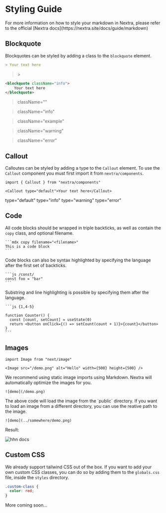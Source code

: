 
# Styling Guide

<Callout type="info">
  For more information on how to style your markdown in Nextra, please refer to
  the official [Nextra docs](https://nextra.site/docs/guide/markdown)
</Callout>

## Blockquote

Blockquotes can be styled by adding a class to the `blockquote` element.

```md copy filename="Blockquote example 1"
> Your text here
```

> \>

```md copy filename="Blockquote example 2"
<blockquote className="info">
    Your text here
</blockquote>
```

<blockquote>className=""</blockquote>
<blockquote className="info">className="info"</blockquote>
<blockquote className="example">className="example"</blockquote>
<blockquote className="warning">className="warning"</blockquote>
<blockquote className="error">className="error"</blockquote>

## Callout

Calloutes can be styled by adding a type to the `Callout` element. To use the
`Callout` component you must first import it from `nextra/components`.

```mdx copy filename="Callout example"
import { Callout } from "nextra/components"

<Callout type="default">Your text here</Callout>
```

<Callout type="default">type="default"</Callout>
<Callout type="info">type="info"</Callout>
<Callout type="warning">type="warning"</Callout>
<Callout type="error">type="error"</Callout>

## Code

All code blocks should be wrapped in triple backticks, as well as contain the
`copy` class, and optional filename.

````mdx copy filename="Markdown"
```mdx copy filename="<filename>"
This is a code block
```
````

Code blocks can also be syntax highlighted by specifying the language after the
first set of backticks.

````mdx copy /const/ filename="Markdown"
```js /const/
const foo = "bar"
```
````

Substring and line highlighting is possible by specifying them after the
language.

````mdx filename="Markdown" {2,5-6}
```js {1,4-5}

function Counter() {
  const [count, setCount] = useState(0)
  return <button onClick={() => setCount(count + 1)}>{count}</button>
}
```
````

## Images

```mdx filename="Markdown"
import Image from "next/image"

<Image src="/demo.png" alt="Hello" width={500} height={500} />
```

We recommend using static image imports using Markdown. Nextra will
automatically optimize the images for you.

```mdx filename="Markdown"
![demo](/demo.png)
```

<Callout type="default">
  The above code will load the image from the `public` directory. If you want to
  load an image from a different directory, you can use the reative path to the
  image.
</Callout>

```mdx filename="Markdown"
![demo](../somewhere/demo.png)
```

Result:

![hhn docs](/hhn-docs.png)

## Custom CSS

We already support tailwind CSS out of the box. If you want to add your own
custom CSS classes, you can do so by adding them to the `globals.css` file,
inside the `styles` directory.

```css filename="styles/globals.css"
.custom-class {
  color: red;
}
```

More coming soon...
